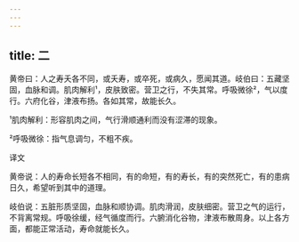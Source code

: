 ```yaml
---
---
---
```

title: 二
---




黄帝曰：人之寿夭各不同，或夭寿，或卒死，或病久，愿闻其道。岐伯曰：五藏坚固，血脉和调。肌肉解利¹，皮肤致密。营卫之行，不失其常。呼吸微徐²，气以度行。六府化谷，津液布扬。各如其常，故能长久。

¹肌肉解利：形容肌肉之间，气行滑顺通利而没有涩滞的现象。

²呼吸微徐：指气息调匀，不粗不疾。

译文

黄帝说：人的寿命长短各不相同，有的命短，有的寿长，有的突然死亡，有的患病日久，希望听到其中的道理。

岐伯说：五脏形质坚固，血脉和顺协调。肌肉滑润，皮肤细密。营卫之气的运行，不背离常规。呼吸徐缓，经气循度而行。六腑消化谷物，津液布散周身。以上各方面，都能正常活动，寿命就能长久。